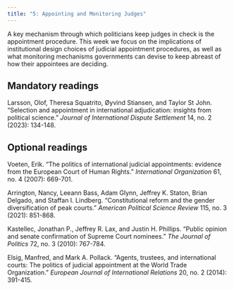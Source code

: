 ```yaml
---
title: "5: Appointing and Monitoring Judges"
---
```


A key mechanism through which politicians keep judges in check is the appointment procedure. This week we focus on the implications of institutional design choices of judicial appointment procedures, as well as what monitoring mechanisms governments can devise to keep abreast of how their appointees are deciding.

## Mandatory readings

Larsson, Olof, Theresa Squatrito, Øyvind Stiansen, and Taylor St John. "Selection and appointment in international adjudication: insights from political science." *Journal of International Dispute Settlement* 14, no. 2 (2023): 134-148.

## Optional readings

Voeten, Erik. "The politics of international judicial appointments: evidence from the European Court of Human Rights." *International Organization* 61, no. 4 (2007): 669-701.

Arrington, Nancy, Leeann Bass, Adam Glynn, Jeffrey K. Staton, Brian Delgado, and Staffan I. Lindberg. "Constitutional reform and the gender diversification of peak courts." *American Political Science Review* 115, no. 3 (2021): 851-868.

Kastellec, Jonathan P., Jeffrey R. Lax, and Justin H. Phillips. "Public opinion and senate confirmation of Supreme Court nominees." *The Journal of Politics* 72, no. 3 (2010): 767-784.

Elsig, Manfred, and Mark A. Pollack. "Agents, trustees, and international courts: The politics of judicial appointment at the World Trade Organization." *European Journal of International Relations* 20, no. 2 (2014): 391-415.

